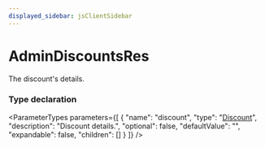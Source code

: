 ```yaml
---
displayed_sidebar: jsClientSidebar
---
```



# AdminDiscountsRes

The discount's details.

### Type declaration

<ParameterTypes parameters={[
  {
    "name": "discount",
    "type": "[Discount](../classes/internal.Discount-1.mdx)",
    "description": "Discount details.",
    "optional": false,
    "defaultValue": "",
    "expandable": false,
    "children": []
  }
]} />
